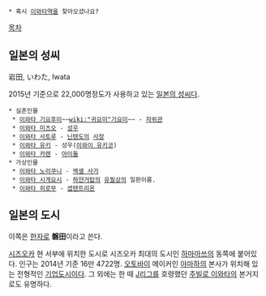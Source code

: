  * 혹시 [[이와타역]]을 찾아오셨나요?

[[목차]]
== 일본의 성씨 ==
岩田, いわた, Iwata

2015년 기준으로 22,000명정도가 사용하고 있는 [[일본의 성씨]]다.

 * 실존인물
  * [[이와타 기요후미]]~~[[wiki:"귀요미"기요미]]~~ - [[자위관]]
  * [[이와타 미츠오]] - [[성우]]
  * [[이와타 사토루]] - [[닌텐도]]의 [[사장]]
  * [[이와타 유키]] - 성우([[이와이 유키코]])
  * [[이와타 카렌]] - [[아이돌]]
 * 가상인물
  * [[이와타 노리쿠니]] - [[엑셀 사가]]
  * [[이와타 시게요시]] - [[하얀거탑]]의 [[유필상]]의 일판이름.
  * [[이와타 히로무]] - [[셉텐트리온]]

== 일본의 도시 ==

이쪽은 [[한자]]로 '''磐田'''이라고 쓴다.

[[시즈오카]] 현 서부에 위치한 도시로 시즈오카 최대의 도시인 [[하마마쓰]]의 동쪽에 붙어있다. 인구는 2014년 기준 16만 4722명. [[오토바이]] 메이커인 [[야마하]]의 본사가 위치해 있는 전형적인 [[기업도시]]이다. 그 외에는 한 때 [[J리그]]를 호령했던 [[주빌로 이와타]]의 본거지로도 유명하다.
